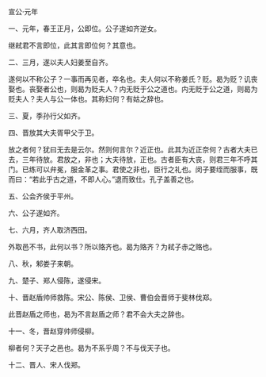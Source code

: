 

宣公·元年

一、元年，春王正月，公即位。公子遂如齐逆女。

继弒君不言即位，此其言即位何？其意也。

二、三月，遂以夫人妇姜至自齐。

遂何以不称公子？一事而再见者，卒名也。夫人何以不称姜氏？贬。曷为贬？讥丧娶也。丧娶者公也，则曷为贬夫人？内无贬于公之道也。内无贬于公之道，则曷为贬夫人？夫人与公一体也。其称妇何？有姑之辞也。

三、夏，季孙行父如齐。

四、晋放其大夫胥甲父于卫。

放之者何？犹曰无去是云尔。然则何言尔？近正也。此其为近正奈何？古者大夫已去，三年待放。君放之，非也；大夫待放，正也。古者臣有大丧，则君三年不呼其门。已练可以弁冕，服金革之事。君使之非也，臣行之礼也。闵子要绖而服事，既而曰：“若此乎古之道，不即人心。”退而致仕。孔子盖善之也。

五、公会齐侯于平州。

六、公子遂如齐。

七、六月，齐人取济西田。

外取邑不书，此何以书？所以赂齐也。曷为赂齐？为弒子赤之赂也。

八、秋，邾娄子来朝。

九、楚子、郑人侵陈，遂侵宋。

十、晋赵盾帅师救陈。宋公、陈侯、卫侯、曹伯会晋师于斐林伐郑。

此晋赵盾之师也，曷为不言赵盾之师？君不会大夫之辞也。

十一、冬，晋赵穿帅师侵柳。

柳者何？天子之邑也。曷为不系乎周？不与伐天子也。

十二、晋人、宋人伐郑。

